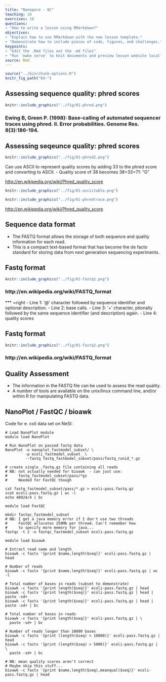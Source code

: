 ```yaml
---
title: "Nanopore - QC"
teaching: 10
exercises: 10
questions:
- "How to write a lesson using RMarkdown?"
objectives:
- "Explain how to use RMarkdown with the new lesson template."
- "Demonstrate how to include pieces of code, figures, and challenges."
keypoints:
- "Edit the .Rmd files not the .md files"
- "Run `make serve` to knit documents and preview lesson website locally"
source: Rmd
---
```


```r
source("../bin/chunk-options.R")
knitr_fig_path("04-")
```


## Assessing sequence quality: phred scores



```r
knitr::include_graphics("../fig/01-phred.png")
```

### Ewing B, Green P. (1998): Base-calling of automated sequencer traces using phred. II. Error probabilities. Genome Res. 8(3):186-194.



## Assessing seqeunce quality: phred scores




```r
knitr::include_graphics("../fig/01-phred2.png")
```

Can use ASCII to represent quality scores by adding 33 to the phred score and converting to ASCII.
 - Quality score of 38 becomes 38+33=71: “G” 

[http://en.wikipedia.org/wiki/Phred_quality_score](http://en.wikipedia.org/wiki/Phred_quality_score)


 


```r
knitr::include_graphics("../fig/01-asciitable.png")
```




```r
knitr::include_graphics("../fig/01-phredtrace.png")
```

[http://en.wikipedia.org/wiki/Phred_quality_score](http://en.wikipedia.org/wiki/Phred_quality_score)



## Sequence data format

 - The FASTQ format allows the storage of both sequence and quality information for each read.
 - This is a compact text-based format that has become the de facto standard for storing data from next generation sequencing experiments.



## Fastq format 





```r
knitr::include_graphics("../fig/01-fastq1.png")
```

### http://en.wikipedia.org/wiki/FASTQ_format

*** =right
 - Line 1: '@' character followed by sequence identifier and optional description.
 - Line 2: base calls.
 - Line 3: '+' character, ptionally followed by the same sequence identifier (and description) again.
 - Line 4: quality scores



## Fastq format



```r
knitr::include_graphics("../fig/01-fastq2.png")
```

### http://en.wikipedia.org/wiki/FASTQ_format



## Quality Assessment

 - The information in the FASTQ file can be used to assess the read quality.
 - A number of tools are available on the unix/linux command line, and/or within R for manipulating FASTQ data.



## NanoPlot / FastQC / bioawk

Code for e. coli data set on NeSI:

```
# Load NanoPlot module
module load NanoPlot
```
 
```
# Run NanoPlot on passed fastq data
NanoPlot -o nanoplot_fastmodel_subset/ \
         -p ecoli_fastmodel_subset_ \
         --fastq fastq_fastmodel_subset/pass/fastq_runid_*.gz
```

```
# create single .fastq.gz file containing all reads 
# NB: not actually needed for bioawk  - can just use: 
#     fastq_fastmodel_subset/pass/*gz
#     Needed for FastQC though

cat fastq_fastmodel_subset/pass/*.gz > ecoli-pass.fastq.gz
zcat ecoli-pass.fastq.gz | wc -l 
echo 48924/4 | bc
```

```
module load FastQC

mkdir fastqc_fastmodel_subset
# NB: I get a java memory error if I don't use two threads
#     FastQC allocates 250Mb per thread. Can't remember how 
#     to specify more memory for java...
fastqc -t 2 -o fastqc_fastmodel_subset ecoli-pass.fastq.gz
```

```
module load bioawk

# Extract read name and length
bioawk -c fastx '{print $name,length($seq)}' ecoli-pass.fastq.gz | head

# Number of reads
bioawk -c fastx '{print $name,length($seq)}' ecoli-pass.fastq.gz | wc -l

# Total number of bases in reads (subset to demonstrate)
bioawk -c fastx '{print length($seq)}' ecoli-pass.fastq.gz | head 
bioawk -c fastx '{print length($seq)}' ecoli-pass.fastq.gz | head | paste -sd+ 
bioawk -c fastx '{print length($seq)}' ecoli-pass.fastq.gz | head | paste -sd+ | bc

# Total number of bases in reads 
bioawk -c fastx '{print length($seq)}' ecoli-pass.fastq.gz | \
  paste -sd+ | bc
  
# Number of reads longer than 10000 bases
bioawk -c fastx '{print (length($seq) > 10000)}' ecoli-pass.fastq.gz | head
bioawk -c fastx '{print (length($seq) > 5000)}' ecoli-pass.fastq.gz | \
  paste -sd+ | bc

# NB: mean quality scores aren't correct
# Maybe skip this stuff...
bioawk -c fastx '{print $name,length($seq),meanqual($seq)}' ecoli-pass.fastq.gz | head
```

